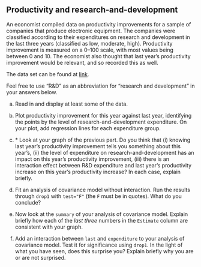 ##  Productivity and research-and-development


 An economist compiled data on productivity improvements for
a sample of companies that produce electronic equipment. The companies
were classified according to their expenditures on research and
development in the last three years (classified as low, moderate,
high). Productivity improvement is measured on a 0--100 scale, with
most values being between 0 and 10. The economist also thought that
last year's productivity improvement would be relevant, and so
recorded this as well.

The data set can be found at
[link](http://ritsokiguess.site/datafiles/productivity.txt). 

Feel free to use "R&D" as an abbreviation for 
"research and development" in your answers below.



(a) Read in and display at least some of the data.


(b) Plot productivity improvement for this year against last
year, identifying the points by the level of
research-and-development expenditure. On your plot, add regression
lines for each expenditure group.


(c) <a name="part:graph-comment">*</a> 
Look at your graph of the previous part. Do you think that (i)
knowing last year's productivity improvement tells you something
about this year's, (ii) the level of expenditure on
research-and-development has an impact on this year's productivity
improvement, (iii) there is an interaction effect between R\&D
expenditure and last year's productivity increase on this year's
productivity increase? In each case, explain briefly.


(d) Fit an analysis of covariance model without interaction. Run
the results through `drop1` with `test="F"` (the
`F` must be in quotes). What do you conclude?


(e) Now look at the `summary` of your analysis of
covariance model. Explain briefly how each of the *last three*
numbers in the `Estimate` column are consistent with your graph.


(f) Add an interaction between `last` and
`expenditure` to your analysis of covariance model. Test it
for significance using `drop1`. In the light of what you
have seen, does this surprise you? Explain briefly why you are or
are not surprised.



